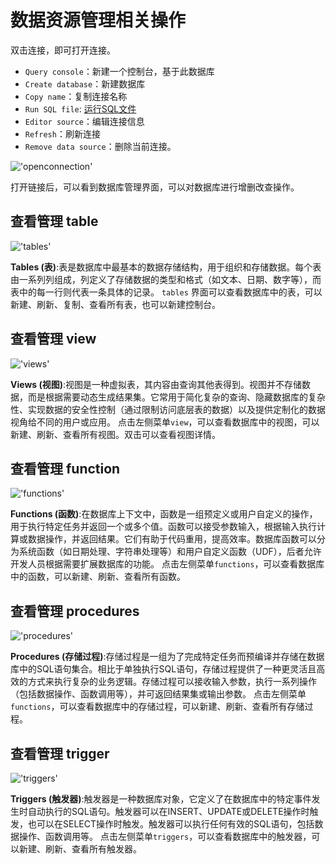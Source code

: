 # 数据资源管理相关操作

双击连接，即可打开连接。
- `Query console`：新建一个控制台，基于此数据库
- `Create database`：新建数据库
- `Copy name`：复制连接名称
- `Run SQL file`: [运行SQL文件](https://docs.chat2db.ai/docs/connection-manage/export-import#%E5%AF%BC%E5%85%A5%E6%95%B4%E4%B8%AA%E6%95%B0%E6%8D%AE%E5%BA%93)
- `Editor source`：编辑连接信息
- `Refresh`：刷新连接
- `Remove data source`：删除当前连接。

!['openconnection'](/image/connection-manage/openconnection.png)

打开链接后，可以看到数据库管理界面，可以对数据库进行增删改查操作。

## 查看管理 table
!['tables'](/image/connection-manage/tables.png)

**Tables (表)**:表是数据库中最基本的数据存储结构，用于组织和存储数据。每个表由一系列列组成，列定义了存储数据的类型和格式（如文本、日期、数字等），而表中的每一行则代表一条具体的记录。
`tables` 界面可以查看数据库中的表，可以新建、刷新、复制、查看所有表，也可以新建控制台。

## 查看管理 view
!['views'](/image/connection-manage/views.png)

**Views (视图)**:视图是一种虚拟表，其内容由查询其他表得到。视图并不存储数据，而是根据需要动态生成结果集。它常用于简化复杂的查询、隐藏数据库的复杂性、实现数据的安全性控制（通过限制访问底层表的数据）以及提供定制化的数据视角给不同的用户或应用。
点击左侧菜单`view`，可以查看数据库中的视图，可以新建、刷新、查看所有视图。双击可以查看视图详情。

## 查看管理 function
!['functions'](/image/connection-manage/functions.png)

**Functions (函数)**:在数据库上下文中，函数是一组预定义或用户自定义的操作，用于执行特定任务并返回一个或多个值。函数可以接受参数输入，根据输入执行计算或数据操作，并返回结果。它们有助于代码重用，提高效率。数据库函数可以分为系统函数（如日期处理、字符串处理等）和用户自定义函数（UDF），后者允许开发人员根据需要扩展数据库的功能。
点击左侧菜单`functions`，可以查看数据库中的函数，可以新建、刷新、查看所有函数。

## 查看管理 procedures
!['procedures'](/image/connection-manage/procedures.png)

**Procedures (存储过程)**:存储过程是一组为了完成特定任务而预编译并存储在数据库中的SQL语句集合。相比于单独执行SQL语句，存储过程提供了一种更灵活且高效的方式来执行复杂的业务逻辑。存储过程可以接收输入参数，执行一系列操作（包括数据操作、函数调用等），并可返回结果集或输出参数。
点击左侧菜单`functions`，可以查看数据库中的存储过程，可以新建、刷新、查看所有存储过程。

## 查看管理 trigger
!['triggers'](/image/connection-manage/triggers.png)

**Triggers (触发器)**:触发器是一种数据库对象，它定义了在数据库中的特定事件发生时自动执行的SQL语句。触发器可以在INSERT、UPDATE或DELETE操作时触发，也可以在SELECT操作时触发。触发器可以执行任何有效的SQL语句，包括数据操作、函数调用等。
点击左侧菜单`triggers`，可以查看数据库中的触发器，可以新建、刷新、查看所有触发器。
